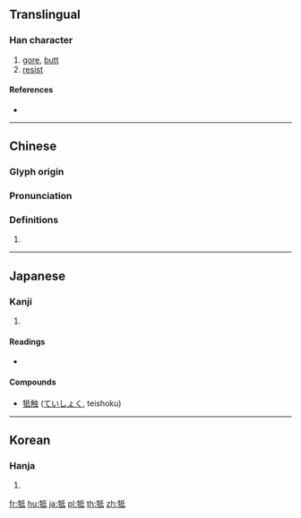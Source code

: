 {{character info/new}}
{{also|觝|抵}}
==Translingual==

===Han character===
{{Han char|rn=93|rad=牛|as=05|sn=9|four=22540|canj=HQHPM}}

# [[gore]], [[butt]]
# [[resist]]

====References====
* {{Han ref|kx=0700.050|dkj=19988|dj=1112.180|hdz=31807.150|uh=7274|ud=29300|bh=ACBB|bd=44219}}

----

==Chinese==
{{zh-forms}}

===Glyph origin===
{{Han etym}}

===Pronunciation===
{{zh-pron
|m=dǐ
|c=dai2
|mn=
|mc=y
|oc=y
|cat=
}}

===Definitions===
{{zh-hanzi}}

# {{rfdef|zh}}

----

==Japanese==

===Kanji===
{{ja-kanji|grade=|rs=牛05}}

# {{defn|lang=ja|sort=牛05}}

====Readings====
* {{ja-readings|on=[[てい]] (tei)|kun=[[ふれる]] (fureru)}}

====Compounds====
* [[牴触]] ([[ていしょく]], teishoku)

----

==Korean==

===Hanja===
{{ko-hanja|hangeul=저|eumhun=|rv=jeo|mr=chŏ|y=ce}}

# {{defn|lang=ko|sort=牛05}}

[[fr:牴]]
[[hu:牴]]
[[ja:牴]]
[[pl:牴]]
[[th:牴]]
[[zh:牴]]